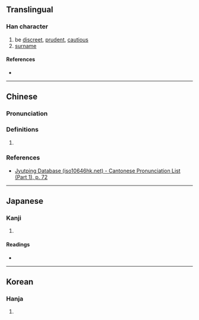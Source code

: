 {{character info}}
==Translingual==

===Han character===
{{Han char|rn=19|rad=力|as=06|sn=8|four=44627|canj=GRKS|ids=⿰吉力}}

# be [[discreet]], [[prudent]], [[cautious]]
# [[surname]]

====References====
* {{Han ref|kx=0147.160|dkj=02338|dj=0331.240|hdz=10369.110|uh=52BC|ud=21180|bh=CBD5|bd=52181}}

----

==Chinese==

===Pronunciation===
{{zh-pron
|m=jié
|c=kit3
|cat=
}}

===Definitions===
{{zh-hanzi}}

# {{rfdef|zh|sort=力06}}

===References===
* [http://www.iso10646hk.net/jp/document/download.jsp Jyutping Database (iso10646hk.net) - Cantonese Pronunciation List (Part 1), p. 72]

----

==Japanese==

===Kanji===
{{ja-kanji|grade=|rs=力06}}

# {{rfdef|ja|sort=力06}}

====Readings====
* {{ja-readings
|goon=けち
|kanon=かつ
|kun=かた-い, つつ-しむ, つと-める}}

----

==Korean==

===Hanja===
{{ko-hanja|hangeul=할|rv=hal|mr=hal}}

# {{rfdef|ko|sort=力06}}
